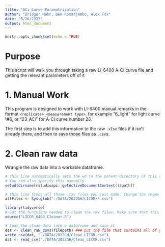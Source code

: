 ```yaml
---
title: "ACi Curve Parametrization"
author: "Bridger Huhn, Ben Romanjenko, Alex Fox"
date: "5/26/2022"
output: html_document
---
```


```r
knitr::opts_chunk$set(echo = TRUE)
```

# Purpose

This script will walk you through taking a raw LI-6400 A-Ci curve file and getting the relevant parameters off of it

# 1. Manual Work

This program is designed to work with LI-6400 manual remarks in the format `<replicate>_<measurement type>`, for example "6_light" for light curve \\#6, or "23_ACi" for A-Ci curve number 23.

The first step is to add this information to the raw `.xlsx` files if it isn't already there, and then to save those files as `.csv`s.

# 2. Clean raw data

Wrangle the raw data into a workable dataframe.

```r
# this line automatically sets the wd to the parent directory of this script.
# You can also specify this manually.
setwd(dirname(rstudioapi::getActiveDocumentContext()$path))

# this line finds all those .csv files you just made. Change the regex search string to fit your data storage structure
allFiles <- Sys.glob("./DATA/2022GH/LICOR/*.csv")
```

```r
library(tidyverse)
# Get the functions needed to clean the raw files. Make sure that this points towards the correct source file. If you cloned this from the github, there should be no problems
source("LICOR_6400_Cleaner.R")
```

```r
# load the clean data into a dataframe and save it
dat <- clean_raw_csvs(filepath) ### put the file that contains all of your .csv files into this function
write_csv(dat, "./DATA/2022GH/Clean_LICOR.csv")
dat <- read_csv("./DATA/2022GH/Clean_LICOR.csv")
```
